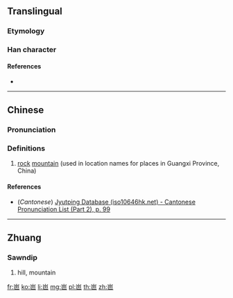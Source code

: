 ==Translingual==

===Etymology===
{{Han compound|山|巴|c1=s|c2=p|ls=psc}}

===Han character===
{{Han char|rn=46|rad=山|as=04|sn=7|four=|canj=UAU|ids=⿱山巴}}

====References====
* {{Han ref|kx=0308.331|hdz=10765.120|uh=5C9C|ud=23708}}

----

==Chinese==
{{zh-forms}}

===Pronunciation===
{{zh-pron
|m=bā
|c=baa1
|mc=
|oc=
|ma=
|cat=n
}}

===Definitions===
# [[rock]] [[mountain]] (used in location names for places in Guangxi Province, China)

====References====
*(''Cantonese'') [http://www.iso10646hk.net/jp/document/download.jsp Jyutping Database (iso10646hk.net) - Cantonese Pronunciation List (Part 2), p. 99]

----

==Zhuang==

===Sawndip===
{{head|za|Han characters|tr=[[bya]]|sort=bya}}

# hill, mountain

[[fr:岜]]
[[ko:岜]]
[[li:岜]]
[[mg:岜]]
[[pl:岜]]
[[th:岜]]
[[zh:岜]]